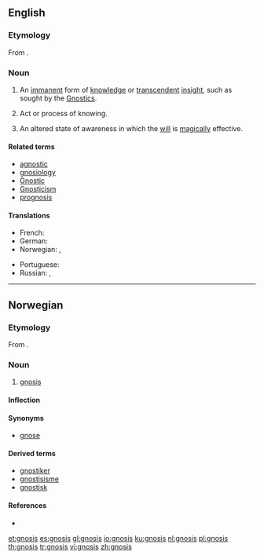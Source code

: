 ==English==

===Etymology===
From {{etyl|grc|en}} {{term|lang=grc|γνῶσις||knowledge}}.

===Noun===
{{wikipedia}}
{{en-noun|gnoses}}

# {{context|gnosticism|lang=en}} An [[immanent]] form of [[knowledge]] or [[transcendent]] [[insight]], such as sought by the [[Gnostic]]s.
# Act or process of knowing.
# {{context|occult|lang=en}} An altered state of awareness in which the [[will]] is [[magically]] effective.

====Related terms====
* [[agnostic]]
* [[gnosiology]]
* [[Gnostic]]
* [[Gnosticism]]
* [[prognosis]]

====Translations====
{{trans-top|gnosis}}
* French: {{t+|fr|gnose|f}}
* German: {{t+|de|Gnosis|f}}
* Norwegian: {{t|no|gnose|m}}, {{t|no|gnosis|m}}
{{trans-mid}}
* Portuguese: {{t+|pt|gnose|f}}
* Russian: {{t+|ru|гно́зис}}, {{t|ru|гно́сис}}
{{trans-bottom}}

----

==Norwegian==

===Etymology===
From {{etyl|grc|no}} {{term|lang=grc|γνῶσις||knowledge}}.

===Noun===
{{head|no|noun|g=m}}

# {{context|gnosticism|singulare tantum|lang=no}} [[gnosis]]

====Inflection====
{{no-noun-infl|nb-class=m1|nn-class=n1}}

====Synonyms====
* [[gnose]]

====Derived terms====
* [[gnostiker]]
* [[gnostisisme]]
* [[gnostisk]]

====References====
* {{R:Ordnett}}

[[et:gnosis]]
[[es:gnosis]]
[[gl:gnosis]]
[[io:gnosis]]
[[ku:gnosis]]
[[nl:gnosis]]
[[pl:gnosis]]
[[th:gnosis]]
[[tr:gnosis]]
[[vi:gnosis]]
[[zh:gnosis]]